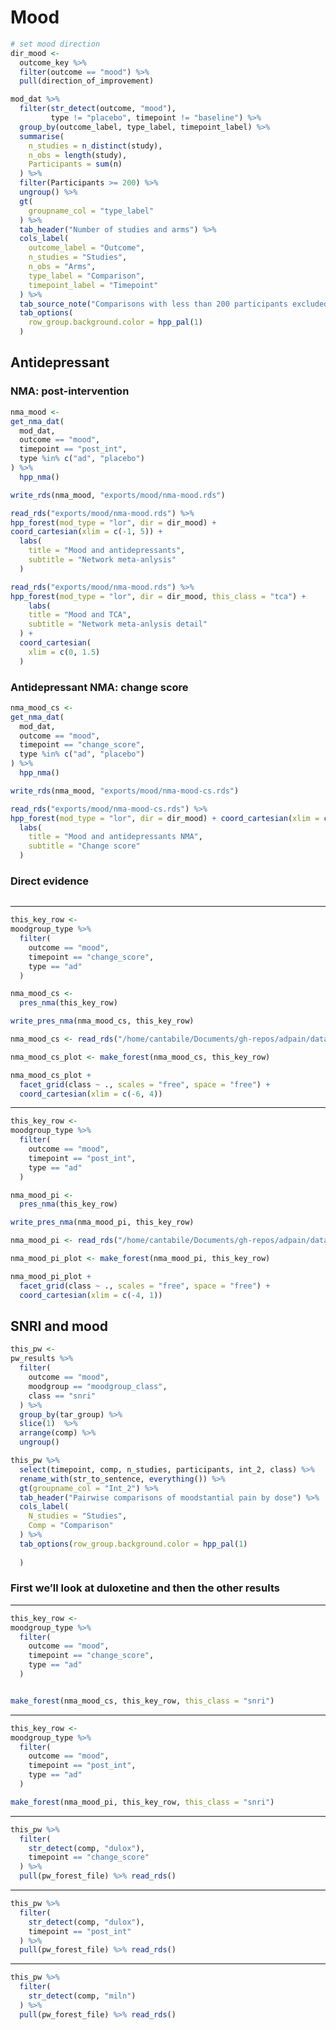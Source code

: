 # Mood

```r
# set mood direction
dir_mood <-
  outcome_key %>% 
  filter(outcome == "mood") %>% 
  pull(direction_of_improvement)

```


```r
mod_dat %>% 
  filter(str_detect(outcome, "mood"),
         type != "placebo", timepoint != "baseline") %>% 
  group_by(outcome_label, type_label, timepoint_label) %>% 
  summarise(
    n_studies = n_distinct(study),
    n_obs = length(study),
    Participants = sum(n)
  ) %>% 
  filter(Participants >= 200) %>% 
  ungroup() %>% 
  gt(
    groupname_col = "type_label"
  ) %>% 
  tab_header("Number of studies and arms") %>% 
  cols_label(
    outcome_label = "Outcome",
    n_studies = "Studies",
    n_obs = "Arms",
    type_label = "Comparison",
    timepoint_label = "Timepoint"
  ) %>% 
  tab_source_note("Comparisons with less than 200 participants excluded") %>% 
  tab_options(
    row_group.background.color = hpp_pal(1)
  )


```

## Antidepressant 

### NMA: post-intervention 

```r
nma_mood <- 
get_nma_dat(
  mod_dat,
  outcome == "mood",
  timepoint == "post_int",
  type %in% c("ad", "placebo")
) %>% 
  hpp_nma()

write_rds(nma_mood, "exports/mood/nma-mood.rds")

```



```r
read_rds("exports/mood/nma-mood.rds") %>%  
hpp_forest(mod_type = "lor", dir = dir_mood) +
coord_cartesian(xlim = c(-1, 5)) +
  labs(
    title = "Mood and antidepressants",
    subtitle = "Network meta-anlysis"
  )

```


```r
read_rds("exports/mood/nma-mood.rds") %>%  
hpp_forest(mod_type = "lor", dir = dir_mood, this_class = "tca") +
    labs(
    title = "Mood and TCA",
    subtitle = "Network meta-anlysis detail"
  ) +
  coord_cartesian(
    xlim = c(0, 1.5)
  )

```

### Antidepressant NMA: change score

```r
nma_mood_cs <- 
get_nma_dat(
  mod_dat,
  outcome == "mood",
  timepoint == "change_score",
  type %in% c("ad", "placebo")
) %>% 
  hpp_nma()

write_rds(nma_mood, "exports/mood/nma-mood-cs.rds")

```



```r
read_rds("exports/mood/nma-mood-cs.rds") %>%  
hpp_forest(mod_type = "lor", dir = dir_mood) + coord_cartesian(xlim = c(0, 5)) +
  labs(
    title = "Mood and antidepressants NMA",
    subtitle = "Change score"
  )

```

### Direct evidence

```r


```



***


```r
this_key_row <- 
moodgroup_type %>% 
  filter(
    outcome == "mood",
    timepoint == "change_score",
    type == "ad"
  )

```


```r
nma_mood_cs <- 
  pres_nma(this_key_row)

write_pres_nma(nma_mood_cs, this_key_row)

```

```r
nma_mood_cs <- read_rds("/home/cantabile/Documents/gh-repos/adpain/data/pres/moodgroup_type_mood_ad_change_score_.rds")

```

```r
nma_mood_cs_plot <- make_forest(nma_mood_cs, this_key_row) 

```


```r
nma_mood_cs_plot + 
  facet_grid(class ~ ., scales = "free", space = "free") +
  coord_cartesian(xlim = c(-6, 4))

```

***


```r
this_key_row <- 
moodgroup_type %>% 
  filter(
    outcome == "mood",
    timepoint == "post_int",
    type == "ad"
  )

```


```r
nma_mood_pi <- 
  pres_nma(this_key_row)

write_pres_nma(nma_mood_pi, this_key_row)

```

```r
nma_mood_pi <- read_rds("/home/cantabile/Documents/gh-repos/adpain/data/pres/moodgroup_type_mood_ad_post_int_.rds")

```

```r
nma_mood_pi_plot <- make_forest(nma_mood_pi, this_key_row) 

```


```r
nma_mood_pi_plot + 
  facet_grid(class ~ ., scales = "free", space = "free") +
  coord_cartesian(xlim = c(-4, 1))

```

## SNRI and mood

```r
this_pw <-
pw_results %>% 
  filter(
    outcome == "mood",
    moodgroup == "moodgroup_class",
    class == "snri"
  ) %>% 
  group_by(tar_group) %>% 
  slice(1)  %>%
  arrange(comp) %>% 
  ungroup()

this_pw %>% 
  select(timepoint, comp, n_studies, participants, int_2, class) %>% 
  rename_with(str_to_sentence, everything()) %>% 
  gt(groupname_col = "Int_2") %>% 
  tab_header("Pairwise comparisons of moodstantial pain by dose") %>% 
  cols_label(
    N_studies = "Studies",
    Comp = "Comparison"
  ) %>% 
  tab_options(row_group.background.color = hpp_pal(1)
    
  )


```

### First we'll look at duloxetine and then the other results

*** 

```r
this_key_row <- 
moodgroup_type %>% 
  filter(
    outcome == "mood",
    timepoint == "change_score",
    type == "ad"
  )


make_forest(nma_mood_cs, this_key_row, this_class = "snri")

```


***

```r
this_key_row <- 
moodgroup_type %>% 
  filter(
    outcome == "mood",
    timepoint == "post_int",
    type == "ad"
  )

make_forest(nma_mood_pi, this_key_row, this_class = "snri")

```

*** 



```r
this_pw %>% 
  filter(
    str_detect(comp, "dulox"),
    timepoint == "change_score"
  ) %>% 
  pull(pw_forest_file) %>% read_rds()

```

***

```r
this_pw %>% 
  filter(
    str_detect(comp, "dulox"),
    timepoint == "post_int"
  ) %>% 
  pull(pw_forest_file) %>% read_rds()

```

***

```r
this_pw %>% 
  filter(
    str_detect(comp, "miln")
  ) %>% 
  pull(pw_forest_file) %>% read_rds()

```

